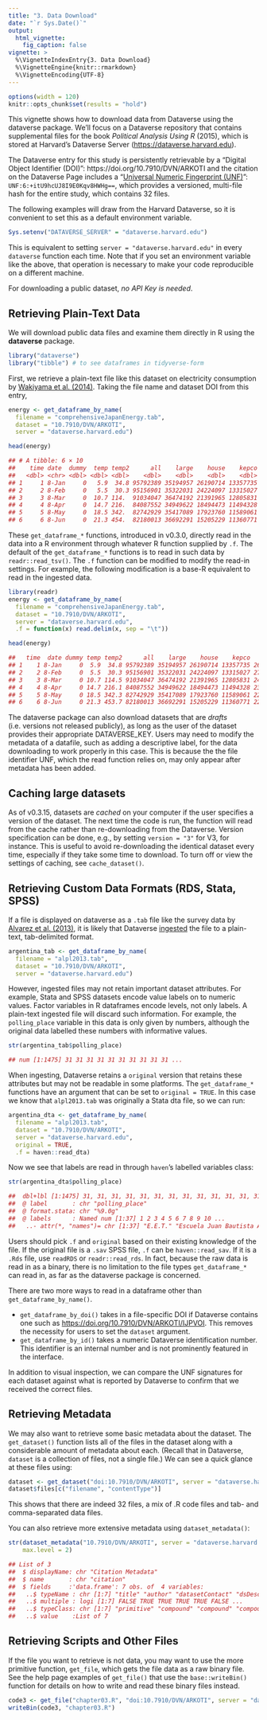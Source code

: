 ```yaml
---
title: "3. Data Download"
date: "`r Sys.Date()`"
output:
  html_vignette:
    fig_caption: false
vignette: >
  %\VignetteIndexEntry{3. Data Download}
  %\VignetteEngine{knitr::rmarkdown}
  %\VignetteEncoding{UTF-8}
---
```


```r
options(width = 120)
knitr::opts_chunk$set(results = "hold")
```

This vignette shows how to download data from Dataverse using the dataverse package. We'll focus on a Dataverse repository that contains supplemental files for the book _Political Analysis Using R_ (2015), which is stored at Harvard's Dataverse Server (<https://dataverse.harvard.edu>).

The Dataverse entry for this study is persistently retrievable by a "Digital Object Identifier (DOI)": https://doi.org/10.7910/DVN/ARKOTI and the citation on the Dataverse Page includes a "[Universal Numeric Fingerprint (UNF)](https://guides.dataverse.org/en/latest/developers/unf/index.html)": `UNF:6:+itU9hcUJ8I9E0Kqv8HWHg==`, which provides a versioned, multi-file hash for the entire study, which contains 32 files.

The following examples will draw from the Harvard Dataverse, so it is convenient to set this as a default environment variable. 

```r
Sys.setenv("DATAVERSE_SERVER" = "dataverse.harvard.edu")
```

This is equivalent to setting `server = "dataverse.harvard.edu"` in every `dataverse` function each time. Note that if you set an environment variable like the above, that operation is necessary to make your code reproducible on a different machine.

For downloading a public dataset, _no API Key is needed_.


## Retrieving Plain-Text Data

We will download public data files and examine them directly in R using the **dataverse** package. 

```r
library("dataverse")
library("tibble") # to see dataframes in tidyverse-form
```


First, we retrieve a plain-text file like this dataset on electricity consumption by [Wakiyama et al. (2014)](https://doi.org/10.7910/DVN/ARKOTI/GN1MRT). Taking the file name and dataset DOI from this entry,


```r
energy <- get_dataframe_by_name(
  filename = "comprehensiveJapanEnergy.tab",
  dataset = "10.7910/DVN/ARKOTI", 
  server = "dataverse.harvard.edu")
```

```r
head(energy)
```

```r
## # A tibble: 6 × 10
##    time date  dummy  temp temp2      all    large    house    kepco    tepco
##   <dbl> <chr> <dbl> <dbl> <dbl>    <dbl>    <dbl>    <dbl>    <dbl>    <dbl>
## 1     1 8-Jan     0   5.9  34.8 95792389 35194957 26190714 13357735 26960899
## 2     2 8-Feb     0   5.5  30.3 95156901 35322031 24224097 13315027 27189705
## 3     3 8-Mar     0  10.7 114.  91034047 36474192 21391965 12805831 24495519
## 4     4 8-Apr     0  14.7 216.  84087552 34949622 18494473 11494328 23540356
## 5     5 8-May     0  18.5 342.  82742929 35417089 17923760 11589061 22848737
## 6     6 8-Jun     0  21.3 454.  82180013 36692291 15205229 11360771 22487441
```


These `get_dataframe_*` functions, introduced in v0.3.0, directly read in the data into a R environment through whatever R function supplied by `.f`. The default of the  `get_dataframe_*` functions is to read in such data by `readr::read_tsv()`. The `.f` function can be modified to modify the read-in settings. For example, the following modification is a base-R equivalent to read in the ingested data.


```r
library(readr)
energy <- get_dataframe_by_name(
  filename = "comprehensiveJapanEnergy.tab",
  dataset = "10.7910/DVN/ARKOTI", 
  server = "dataverse.harvard.edu",
  .f = function(x) read.delim(x, sep = "\t"))

head(energy)
```

```r
##   time  date dummy temp temp2      all    large    house    kepco    tepco
## 1    1 8-Jan     0  5.9  34.8 95792389 35194957 26190714 13357735 26960899
## 2    2 8-Feb     0  5.5  30.3 95156901 35322031 24224097 13315027 27189705
## 3    3 8-Mar     0 10.7 114.5 91034047 36474192 21391965 12805831 24495519
## 4    4 8-Apr     0 14.7 216.1 84087552 34949622 18494473 11494328 23540356
## 5    5 8-May     0 18.5 342.3 82742929 35417089 17923760 11589061 22848737
## 6    6 8-Jun     0 21.3 453.7 82180013 36692291 15205229 11360771 22487441
```


The dataverse package can also download datasets that are _drafts_ (i.e. versions not released publicly), as long as the user of the dataset provides their appropriate DATAVERSE_KEY. Users may need to modify the metadata of a datafile, such as adding a descriptive label, for the data downloading to work properly in this case. This is because the the file identifier UNF, which the read function relies on, may only appear after metadata has been added.

## Caching large datasets

As of v0.3.15, datasets are _cached_ on your computer if the user specifies a version of the dataset. The next time the code is run, the function will read from the cache rather than re-downloading from the Dataverse. Version specification can be done, e.g., by setting `version = "3"` for V3, for instance. This is useful to avoid re-downloading the identical dataset every time, especially if they take some time to download. To turn off or view the settings of caching, see `cache_dataset()`.


## Retrieving Custom Data Formats (RDS, Stata, SPSS)


If a file is displayed on dataverse as a `.tab` file like the survey data by [Alvarez et al. (2013)](https://doi.org/10.7910/DVN/ARKOTI/A8YRMP), it is likely that Dataverse [ingested](https://guides.dataverse.org/en/latest/user/tabulardataingest/index.html) the file to a plain-text, tab-delimited format.

```r
argentina_tab <- get_dataframe_by_name(
  filename = "alpl2013.tab",
  dataset = "10.7910/DVN/ARKOTI",
  server = "dataverse.harvard.edu")
```


However, ingested files may not retain important dataset attributes. For example, Stata and SPSS datasets encode value labels on to numeric values. Factor variables in R dataframes encode levels, not only labels. A plain-text ingested file will discard such information. For example,  the `polling_place` variable in this data is only given by numbers, although the original data labelled these numbers with informative values.

```r
str(argentina_tab$polling_place)
```

```r
## num [1:1475] 31 31 31 31 31 31 31 31 31 31 ...
```

When ingesting, Dataverse retains a `original` version that retains these attributes but may not be readable in some platforms. The `get_dataframe_*` functions have an argument that can be set to `original = TRUE`. In this case we know that `alpl2013.tab` was originally a Stata dta file, so we can run:

```r
argentina_dta <- get_dataframe_by_name(
  filename = "alpl2013.tab",
  dataset = "10.7910/DVN/ARKOTI",
  server = "dataverse.harvard.edu",
  original = TRUE,
  .f = haven::read_dta)
```

Now we see that labels are read in through `haven`'s labelled variables class:

```r
str(argentina_dta$polling_place)
```

```r
##  dbl+lbl [1:1475] 31, 31, 31, 31, 31, 31, 31, 31, 31, 31, 31, 31, 31, 31, 31, 31, 31, 31, 31, 31, 31, 31, 31, 31, 3...
##  @ label       : chr "polling_place"
##  @ format.stata: chr "%9.0g"
##  @ labels      : Named num [1:37] 1 2 3 4 5 6 7 8 9 10 ...
##   ..- attr(*, "names")= chr [1:37] "E.E.T." "Escuela Juan Bautista Alberdi" "Escuela Juan Carlos DÃ¡valos" "Escuela Bernardino de Rivadavia" ...
```


Users should pick `.f` and `original` based on their existing knowledge of the file. If the original file is a `.sav` SPSS file, `.f` can be `haven::read_sav`. If it is a `.Rds` file, use `readRDS` or `readr::read_rds`. In fact, because the raw data is read in as a binary, there is no limitation to the file types `get_dataframe_*` can read in, as far as the dataverse package is concerned.

There are two more ways to read in a dataframe other than `get_dataframe_by_name()`. 

* `get_dataframe_by_doi()` takes in a file-specific DOI if Dataverse contains one such as <https://doi.org/10.7910/DVN/ARKOTI/IJPVOI>. This removes the necessity for users to set the `dataset` argument. 
* `get_dataframe_by_id()` takes a numeric Dataverse identification number. This identifier is an internal number and is not prominently featured in the interface.

In addition to visual inspection, we can compare the UNF signatures for each dataset against what is reported by Dataverse to confirm that we received the correct files. 

## Retrieving Metadata

We may also want to retrieve some basic metadata about the dataset. The `get_dataset()` function lists all of the files in the dataset along with a considerable amount of metadata about each. (Recall that in Dataverse, `dataset` is a collection of files, not a single file.)  We can see a quick glance at these files using:

```r
dataset <- get_dataset("doi:10.7910/DVN/ARKOTI", server = "dataverse.harvard.edu")
dataset$files[c("filename", "contentType")]
```

This shows that there are indeed 32 files, a mix of .R code files and tab- and comma-separated data files.

You can also retrieve more extensive metadata using `dataset_metadata()`:

```r
str(dataset_metadata("10.7910/DVN/ARKOTI", server = "dataverse.harvard.edu"), 
    max.level = 2)
```

```r
## List of 3
##  $ displayName: chr "Citation Metadata"
##  $ name       : chr "citation"
##  $ fields     :'data.frame': 7 obs. of  4 variables:
##   ..$ typeName : chr [1:7] "title" "author" "datasetContact" "dsDescription" ...
##   ..$ multiple : logi [1:7] FALSE TRUE TRUE TRUE TRUE FALSE ...
##   ..$ typeClass: chr [1:7] "primitive" "compound" "compound" "compound" ...
##   ..$ value    :List of 7
```


## Retrieving Scripts and Other Files

If the file you want to retrieve is not data, you may want to use the  more primitive function, `get_file`, which gets the file data as a raw binary file. See the help page examples of `get_file()` that use the `base::writeBin()` function for details on how to write and read these binary files instead.

```r
code3 <- get_file("chapter03.R", "doi:10.7910/DVN/ARKOTI", server = "dataverse.harvard.edu")
writeBin(code3, "chapter03.R")
```
